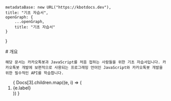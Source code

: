 
    metadataBase: new URL("https://kbotdocs.dev"),
    title: "기초 자습서",
    openGraph: {
        ...openGraph,
        title: "기초 자습서"
    }
}

<Section>
    # 개요

    해당 문서는 카카오톡봇과 JavaScript를 처음 접하는 사람들을 위한 기초 자습서입니다. 카카오톡봇 개발에 보편적으로 사용되는 프로그래밍 언어인 JavaScript와 카카오톡봇 개발을 위한 필수적인 API를 학습합니다.
</Section>
<Section>
    <ol className={"flex flex-col gap-[16px]"}>
        {
            Docs[3].children.map((e, i) => (
                <li key={i} className={"p-[8px_12px] rounded-md border border-layer1 bg-layer1"}><Link href={e.path}>{e.label}</Link></li>
            ))
        }
    </ol>
</Section>
<Section>
    <MileStone next={Docs[3].children[0]} />
</Section>